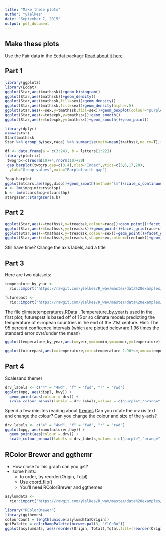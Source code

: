 ```yaml
---
title: "Make these plots"
author: "ylelkes"
date: "September 7, 2015"
output: pdf_document
---
```


## Make these plots

Use the Fair data in the Ecdat package
[Read about it here](https://cran.r-project.org/web/packages/Ecdat/Ecdat.pdf)

## Part 1
```r
library(ggplot2)
library(Ecdat)
ggplot(Star,aes(tmathssk))+geom_histogram()
ggplot(Star,aes(tmathssk))+geom_density()
ggplot(Star,aes(tmathssk,fill=sex))+geom_density()
ggplot(Star,aes(tmathssk,fill=sex))+geom_density(alpha=.5)
ggplot(Star,aes(x=sex,y=tmathssk,fill=sex))+geom_boxplot(colour="purple")
ggplot(Star,aes(x=totexpk,y=tmathssk))+geom_smooth()
ggplot(Star,aes(x=totexpk,y=tmathssk))+geom_smooth()+geom_point()

library(dplyr)
names(Star)
Star$tmathssk
Star %>% group_by(sex,race) %>% summarise(math=mean(tmathssk,na.rm=T),read=mean(treadssk,na.rm=T),sd(tmathssk),N=length(treadssk)) -> ta

df <- data.frame(a = c(3:24), b = letters[1:22])
library(plotrix)
 twogrp<-c(rnorm(10)+4,rnorm(10)+20)
 gap.barplot(twogrp,gap=c(3,4),xlab="Index",ytics=c(3,6,17,20),
  ylab="Group values",main="Barplot with gap")

?gap.barplot
ggplot(mtcars,aes(mpg,disp))+geom_smooth(method="lm")+scale_x_continuous(breaks=seq(10,40,by=1),limits=c(0,40))+scale_y_continuous(limits=c(200,400))+ geom_hline(200,lty=1)
a <- lm($mpg~mtcars$disp)
b <- lm(mtcars$mpg~mtcars$hp)
stargazer::stargazer(a,b)
```

## Part 2
```r
ggplot(Star,aes(x=tmathssk,y=treadssk,colour=race))+geom_point()+facet_wrap(~sex)
ggplot(Star,aes(x=tmathssk,y=treadssk))+geom_point()+facet_grid(race~classk)
ggplot(Star,aes(x=tmathssk,y=treadssk,colour=sex))+geom_point()+facet_grid(race~classk)+geom_smooth(method=lm,colour="black")
ggplot(Star,aes(x=tmathssk,y=treadssk,shape=sex,colour=freelunk))+geom_point()+facet_grid(race~classk)+geom_smooth(method=lm)
```

Still have time? Change the axis labels, add a title

## Part 3
Here are two datasets:


```r
temperature_by_year <- 
  rio::import("https://rawgit.com/ylelkes/R_wav/master/data%20examples/temperature_by_year.RData")

futurepast <- 
  rio::import("https://rawgit.com/ylelkes/R_wav/master/data%20examples/climatetemperatures.RData")
```

The file [climatetemperatures.RData](https://github.com/ylelkes/R_wav/blob/master/data%20examples/climatetemperatures.RData?raw=true) . Temperature_by_year is used in the first plot; futurepast is based off of 15 or so climate models predicting the temperature of european countries in the end of the 21st centure. Hint: The 95 percent confidence intervals (which are plotted below are 1.96 times the standard error over/under the mean)

```r
ggplot(temperature_by_year,aes(x=year,ymin=min,ymax=max,y=temperature))+geom_ribbon(alpha=.5,fill="red")+geom_line()
```

```r
ggplot(futurepast,aes(x=temperature,xmin=temperature-1.96*se,xmax=temperature+1.96*se,y=locator,colour=time))+geom_point()+geom_errorbarh()
```


## Part 4 
Scalesand themes
```r
drv_labels <- c("4" = "4wd", "f" = "fwd", "r" = "rwd")
ggplot(mpg, aes(displ, hwy)) + 
  geom_point(aes(colour = drv)) +  
  scale_colour_manual(labels = drv_labels,values = c("purple","orange","grey","pink"))
```


Spend a few minutes reading about [themes](http://docs.ggplot2.org/current/theme.html)
Can you rotate the x-axis text and change the colour?
Can you change the colour and size of the y-axis?

```r
drv_labels <- c("4" = "4wd", "f" = "fwd", "r" = "rwd")
ggplot(mpg, aes(manufacturer,hwy)) + 
  geom_point(aes(colour = drv)) +  
  scale_colour_manual(labels = drv_labels,values = c("purple","orange","grey","pink"))+theme(axis.text.x = element_text(angle = 90, hjust = 1,colour="black"))+theme(axis.text.y = element_text(size=15,colour="black"))
```
## RColor Brewer and ggthemr

* How close to this graph can you get?
* some hints: 
  * to order, try reorder(Origin, Total)
  * Use coord_flip()
  * You'll need RColorBrewer and ggthemes

```r
asylumdata <- 
  rio::import("https://rawgit.com/ylelkes/R_wav/master/data%20examples/asylumdata.csv")
```



```r
library("RColorBrewer")
library(ggthemes)
colourCount = length(unique(asylumdata$Origin))
getPalette = colorRampPalette(brewer.pal(3, "YlGnBu"))
ggplot(asylumdata, aes(reorder(Origin, Total),Total,fill=(reorder(Origin, Total))))+geom_bar(stat="identity")+coord_flip()+ylab("Number of Asylum Seekers")+xlab("Country of Origin")+theme_economist()+theme(legend.position="none")+scale_fill_manual(values = getPalette(colourCount))+ggtitle("Number of Refugees to Europe by Country")
```
